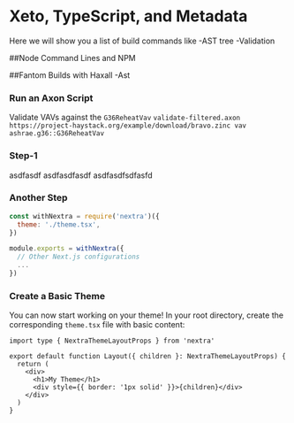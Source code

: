 # Xeto, TypeScript, and Metadata

Here we will show you a list of build commands like
-AST tree
-Validation


##Node Command Lines and NPM


##Fantom Builds with Haxall
-Ast

### Run an Axon Script
Validate VAVs against the `G36ReheatVav`
`validate-filtered.axon https://project-haystack.org/example/download/bravo.zinc vav ashrae.g36::G36ReheatVav`



### Step-1
asdfasdf
asdfasdfasdf
asdfasdfsdfasfd
### Another Step
```js {2} filename="next.config.js"
const withNextra = require('nextra')({
  theme: './theme.tsx',
})

module.exports = withNextra({
  // Other Next.js configurations
  ...
})
```

### Create a Basic Theme

You can now start working on your theme! In your root directory, create the corresponding `theme.tsx` file with basic content:

```tsx filename="theme.tsx" /children/
import type { NextraThemeLayoutProps } from 'nextra'

export default function Layout({ children }: NextraThemeLayoutProps) {
  return (
    <div>
      <h1>My Theme</h1>
      <div style={{ border: '1px solid' }}>{children}</div>
    </div>
  )
}
```


